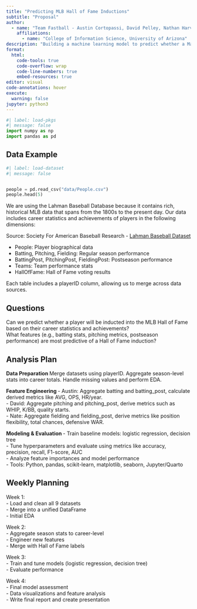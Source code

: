 ```yaml
---
title: "Predicting MLB Hall of Fame Inductions"
subtitle: "Proposal"
author: 
  - name: "Team Fastball - Austin Cortopassi, David Pelley, Nathan Harville"
    affiliations:
      - name: "College of Information Science, University of Arizona"
description: "Building a machine learning model to predict whether a Major League Baseball player will be inducted into the Hall of Fame using career statistics and achievements."
format:
  html:
    code-tools: true
    code-overflow: wrap
    code-line-numbers: true
    embed-resources: true
editor: visual
code-annotations: hover
execute:
  warning: false
jupyter: python3
---
```



```python
#| label: load-pkgs
#| message: false
import numpy as np
import pandas as pd
```

## **Data Example**

```python
#| label: load-dataset
#| message: false


people = pd.read_csv("data/People.csv")
people.head(5)
```


We are using the Lahman Baseball Database because it contains rich, historical MLB data that spans from the 1800s to the present day. Our data includes career statistics and achievements of players in the following dimensions:

Source: Society For American Baseball Research - [Lahman Baseball Dataset](https://sabr.org/lahman-database/)

- People: Player biographical data
- Batting, Pitching, Fielding: Regular season performance
- BattingPost, PitchingPost, FieldingPost: Postseason performance
- Teams: Team performance stats
- HallOfFame: Hall of Fame voting results

Each table includes a playerID column, allowing us to merge across data sources.

## **Questions**  
Can we predict whether a player will be inducted into the MLB Hall of Fame based on their career statistics and achievements?  
What features (e.g., batting stats, pitching metrics, postseason performance) are most predictive of a Hall of Fame induction?

## **Analysis Plan**

**Data Preparation  **
Merge datasets using playerID. Aggregate season-level stats into career totals. Handle missing values and perform EDA.

**Feature Engineering  **
- Austin: Aggregate batting and batting_post, calculate derived metrics like AVG, OPS, HR/year.  
- David: Aggregate pitching and pitching_post, derive metrics such as WHIP, K/BB, quality starts.  
- Nate: Aggregate fielding and fielding_post, derive metrics like position flexibility, total chances, defensive WAR.

**Modeling & Evaluation  **
- Train baseline models: logistic regression, decision tree  
- Tune hyperparameters and evaluate using metrics like accuracy, precision, recall, F1-score, AUC  
- Analyze feature importances and model performance  
- Tools: Python, pandas, scikit-learn, matplotlib, seaborn, Jupyter/Quarto

## **Weekly Planning**

Week 1:  
- Load and clean all 9 datasets  
- Merge into a unified DataFrame  
- Initial EDA

Week 2:  
- Aggregate season stats to career-level  
- Engineer new features  
- Merge with Hall of Fame labels

Week 3:  
- Train and tune models (logistic regression, decision tree)  
- Evaluate performance

Week 4:  
- Final model assessment  
- Data visualizations and feature analysis  
- Write final report and create presentation